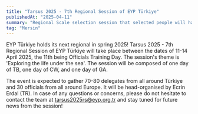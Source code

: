 ```yaml
---
title: "Tarsus 2025 - 7th Regional Session of EYP Türkiye"
publishedAt: "2025-04-11"
summary: "Regional Scale selection session that selected people will have a direct chance to attend national sessions."
tag: "Mersin"
---
```


EYP Türkiye holds its next regional in spring 2025! Tarsus 2025 - 7th Regional Session of EYP Türkiye will take place between the dates of 11-14 April 2025, the 11th being Officials Training Day. The session's theme is 'Exploring the life under the sea'. The session will be composed of one day of TB, one day of CW, and one day of GA.



The event is expected to gather 70-80 delegates from all around Türkiye and 30 officials from all around Europe. It will be head-organised by Ecrin Erdal (TR). In case of any questions or concerns, please do not hesitate to contact the team at tarsus2025rs@eyp.org.tr and stay tuned for future news from the session!